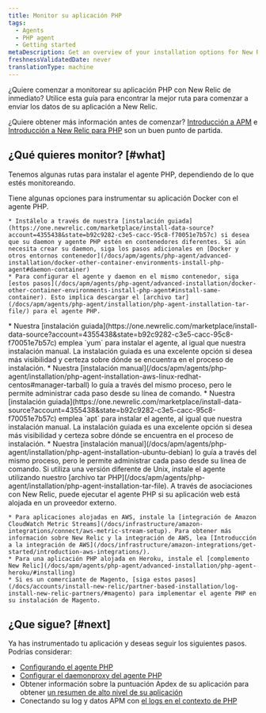 ```yaml
---
title: Monitor su aplicación PHP
tags:
  - Agents
  - PHP agent
  - Getting started
metaDescription: Get an overview of your installation options for New Relic's PHP agent.
freshnessValidatedDate: never
translationType: machine
---
```


¿Quiere comenzar a monitorear su aplicación PHP con New Relic de inmediato? Utilice esta guía para encontrar la mejor ruta para comenzar a enviar los datos de su aplicación a New Relic.

¿Quiere obtener más información antes de comenzar? [Introducción a APM](/docs/apm/new-relic-apm/getting-started/introduction-apm) e [Introducción a New Relic para PHP](/docs/apm/agents/php-agent/getting-started/introduction-new-relic-php) son un buen punto de partida.

## ¿Qué quieres monitor? [#what]

Tenemos algunas rutas para instalar el agente PHP, dependiendo de lo que estés monitoreando.

<CollapserGroup>
  <Collapser id="docker" title="Aplicación desplegar en un contenedor Docker">
    Tiene algunas opciones para instrumentar su aplicación Docker con el agente PHP.

    * Instálelo a través de nuestra [instalación guiada](https://one.newrelic.com/marketplace/install-data-source?account=4355438&state=b92c9282-c3e5-cacc-95c8-f70051e7b57c) si desea que su daemon y agente PHP estén en contenedores diferentes. Si aún necesita crear su daemon, siga los pasos adicionales en [Docker y otros entornos contenedor](/docs/apm/agents/php-agent/advanced-installation/docker-other-container-environments-install-php-agent#daemon-container)
    * Para configurar el agente y daemon en el mismo contenedor, siga [estos pasos](/docs/apm/agents/php-agent/advanced-installation/docker-other-container-environments-install-php-agent#install-same-container). Esto implica descargar el [archivo tar](/docs/apm/agents/php-agent/installation/php-agent-installation-tar-file/) para el agente PHP.
  </Collapser>

  <Collapser id="redhat-centos" title="Implementación de aplicaciones con RedHat, CentOS o AWS Linux">
    * Nuestra [instalación guiada](https://one.newrelic.com/marketplace/install-data-source?account=4355438&state=b92c9282-c3e5-cacc-95c8-f70051e7b57c) emplea `yum` para instalar el agente, al igual que nuestra instalación manual. La instalación guiada es una excelente opción si desea más visibilidad y certeza sobre dónde se encuentra en el proceso de instalación.
    * Nuestra [instalación manual](/docs/apm/agents/php-agent/installation/php-agent-installation-aws-linux-redhat-centos#manager-tarball) lo guía a través del mismo proceso, pero le permite administrar cada paso desde su línea de comando.
  </Collapser>

  <Collapser id="debian-ubuntu" title="Aplicación desplegar con Debian o Ubuntu">
    * Nuestra [instalación guiada](https://one.newrelic.com/marketplace/install-data-source?account=4355438&state=b92c9282-c3e5-cacc-95c8-f70051e7b57c) emplea `apt` para instalar el agente, al igual que nuestra instalación manual. La instalación guiada es una excelente opción si desea más visibilidad y certeza sobre dónde se encuentra en el proceso de instalación.
    * Nuestra [instalación manual](/docs/apm/agents/php-agent/installation/php-agent-installation-ubuntu-debian) lo guía a través del mismo proceso, pero le permite administrar cada paso desde su línea de comando.
  </Collapser>

  <Collapser id="tar" title="Aplicación implementada con otras versiones de Unix (usando el archivo tar)">
    Si utiliza una versión diferente de Unix, instale el agente utilizando nuestro [archivo tar PHP](/docs/apm/agents/php-agent/installation/php-agent-installation-tar-file).
  </Collapser>

  <Collapser id="hosting-providers" title="Aplicación alojada en AWS, Heroku, Magento u otros proveedores de hosting">
    A través de asociaciones con New Relic, puede ejecutar el agente PHP si su aplicación web está alojada en un proveedor externo.

    * Para aplicaciones alojadas en AWS, instale la [integración de Amazon CloudWatch Metric Streams](/docs/infrastructure/amazon-integrations/connect/aws-metric-stream-setup). Para obtener más información sobre New Relic y la integración de AWS, lea [Introducción a la integración de AWS](/docs/infrastructure/amazon-integrations/get-started/introduction-aws-integrations/).
    * Para una aplicación PHP alojada en Heroku, instale el [complemento New Relic](/docs/apm/agents/php-agent/advanced-installation/php-agent-heroku/#installing)
    * Si es un comerciante de Magento, [siga estos pasos](/docs/accounts/install-new-relic/partner-based-installation/log-install-new-relic-partners/#magento) para implementar el agente PHP en su instalación de Magento.
  </Collapser>
</CollapserGroup>

## ¿Que sigue? [#next]

Ya has instrumentado tu aplicación y deseas seguir los siguientes pasos. Podrías considerar:

* [Configurando el agente PHP](/docs/apm/agents/php-agent/configuration/php-agent-configuration/)
* [Configurar el daemonproxy del agente PHP](/docs/apm/agents/php-agent/configuration/proxy-daemon-newreliccfg-settings/)
* Obtener información sobre la puntuación Apdex de su aplicación para obtener [un resumen de alto nivel de su aplicación](/docs/apm/apm-ui-pages/monitoring/apm-summary-page-view-transaction-apdex-usage-data/)
* Conectando su log y datos APM con [el logs en el contexto de PHP](/docs/logs/logs-context/configure-logs-context-php/)